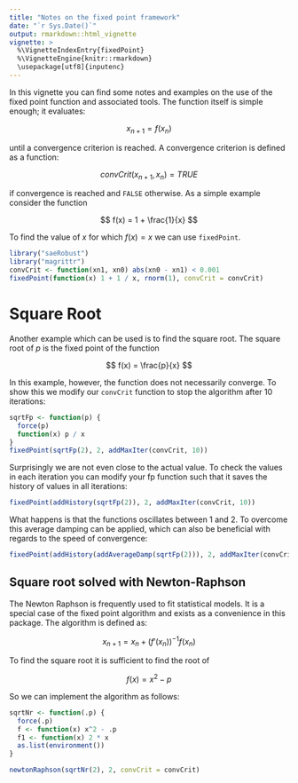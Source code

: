 ```yaml
---
title: "Notes on the fixed point framework"
date: "`r Sys.Date()`"
output: rmarkdown::html_vignette
vignette: >
  %\VignetteIndexEntry{fixedPoint}
  %\VignetteEngine{knitr::rmarkdown}
  \usepackage[utf8]{inputenc}
---
```


In this vignette you can find some notes and examples on the use of the fixed
point function and associated tools. The function itself is simple enough; it
evaluates:

$$
x_{n + 1} = f(x_{n})
$$

until a convergence criterion is reached. A convergence criterion is defined as
a function:

$$
convCrit(x_{n + 1}, x_{n}) = TRUE
$$

if convergence is reached and `FALSE` otherwise. As a simple example consider
the function

$$
f(x) = 1 + \frac{1}{x}
$$

To find the value of $x$ for which $f(x) = x$ we can use `fixedPoint`.

```r
library("saeRobust")
library("magrittr")
convCrit <- function(xn1, xn0) abs(xn0 - xn1) < 0.001
fixedPoint(function(x) 1 + 1 / x, rnorm(1), convCrit = convCrit)
```

# Square Root

Another example which can be used is to find the square root. The square root of
$p$ is the fixed point of the function

$$
f(x) = \frac{p}{x}
$$

In this example, however, the function does not necessarily converge. To show
this we modify our `convCrit` function to stop the algorithm after 10
iterations:

```r
sqrtFp <- function(p) {
  force(p)
  function(x) p / x
}
fixedPoint(sqrtFp(2), 2, addMaxIter(convCrit, 10))
```

Surprisingly we are not even close to the actual value. To check the values in
each iteration you can modify your fp function such that it saves the history of
values in all iterations:

```r
fixedPoint(addHistory(sqrtFp(2)), 2, addMaxIter(convCrit, 10))
```

What happens is that the functions oscillates between 1 and 2. To overcome this
average damping can be applied, which can also be beneficial with regards to the
speed of convergence:

```r
fixedPoint(addHistory(addAverageDamp(sqrtFp(2))), 2, addMaxIter(convCrit, 10))
```

## Square root solved with Newton-Raphson

The Newton Raphson is frequently used to fit statistical models. It is a special
case of the fixed point algorithm and exists as a convenience in this package.
The algorithm is defined as:

$$
x_{n + 1} = x_n + (f'(x_n))^{-1} f(x_n)
$$

To find the square root it is sufficient to find the root of

$$
f(x) = x^2 - p
$$

So we can implement the algorithm as follows:

```r
sqrtNr <- function(.p) {
  force(.p)
  f <- function(x) x^2 - .p
  f1 <- function(x) 2 * x
  as.list(environment())
}

newtonRaphson(sqrtNr(2), 2, convCrit = convCrit)
```
